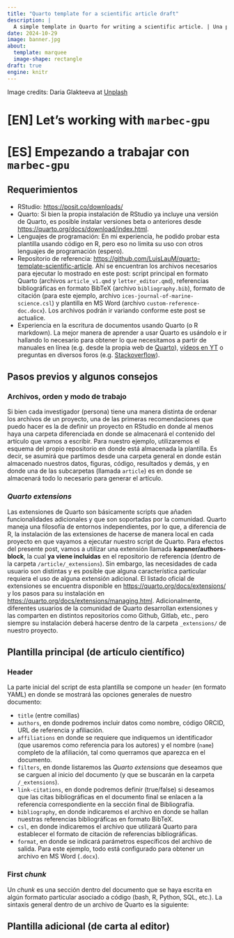 ```yaml
---
title: "Quarto template for a scientific article draft"
description: |
  A simple template in Quarto for writing a scientific article. | Una plantilla simple en Quarto para redactar un artículo científico.
date: 2024-10-29
image: banner.jpg
about: 
  template: marquee
  image-shape: rectangle
draft: true
engine: knitr
---
```


Image credits: Daria Glakteeva at [Unplash](https://unsplash.com/photos/a-person-typing-on-a-laptop-on-a-desk-2w0IdiEI-hg?utm_content=creditShareLink&utm_medium=referral&utm_source=unsplash)

# [EN] Let's working with `marbec-gpu`



# [ES] Empezando a trabajar con `marbec-gpu`

## Requerimientos

* RStudio: <https://posit.co/downloads/>
* Quarto: Si bien la propia instalación de RStudio ya incluye una versión de Quarto, es posible instalar versiones beta o anteriores desde <https://quarto.org/docs/download/index.html>.
* Lenguajes de programación: En mi experiencia, he podido probar esta plantilla usando código en R, pero eso no limita su uso con otros lenguajes de programación (espero).
* Repositorio de referencia: <https://github.com/LuisLauM/quarto-template-scientific-article>. Ahí se encuentran los archivos necesarios para ejecutar lo mostrado en este post: script principal en formato Quarto (archivos `article_v1.qmd` y `letter_editor.qmd`), referencias bibliográficas en formato BibTeX (archivo `bibliography.bib`), formato de citación (para este ejemplo, archivo `ices-journal-of-marine-science.csl`) y plantilla en MS Word (archivo `custom-reference-doc.docx`). Los archivos podrán ir variando conforme este post se actualice.
* Experiencia en la escritura de documentos usando Quarto (o R markdown). La mejor manera de aprender a usar Quarto es usándolo e ir hallando lo necesario para obtener lo que necesitamos a partir de manuales en línea (e.g. desde la propia web de [Quarto](https://quarto.org/)), [vídeos en YT](https://youtu.be/_f3latmOhew?feature=shared) o preguntas en diversos foros (e.g. [Stackoverflow](https://stackoverflow.com/questions/tagged/quarto)).

## Pasos previos y algunos consejos

### Archivos, orden y modo de trabajo

Si bien cada investigador (persona) tiene una manera distinta de ordenar los archivos de un proyecto, una de las primeras recomendaciones que puedo hacer es la de definir un proyecto en RStudio en donde al menos haya una carpeta diferenciada en donde se almacenará el contenido del artículo que vamos a escribir. Para nuestro ejemplo, utilizaremos el esquema del propio repositorio en donde está almacenada la plantilla. Es decir, se asumirá que partimos desde una carpeta general en donde están almacenado nuestros datos, figuras, código, resultados y demás, y en donde una de las subcarpetas (llamada `article`) es en donde se almacenará todo lo necesario para generar el artículo. 

### *Quarto extensions*

Las extensiones de Quarto son básicamente scripts que añaden funcionalidades adicionales y que son soportadas por la comunidad. Quarto maneja una filosofía de entornos independientes, por lo que, a diferencia de R, la instalación de las extensiones de hacerse de manera local en cada proyecto en que vayamos a ejecutar nuestro script de Quarto. Para efectos del presente post, vamos a utilizar una extensión llamada **kapsner/authors-block**, la cual **ya viene incluidas** en el repositorio de referencia (dentro de la carpeta `/article/_extensions`). Sin embargo, las necesidades de cada usuario son distintas y es posible que alguna característica particular requiera el uso de alguna extensión adicional. El listado oficial de extensiones se encuentra disponible en <https://quarto.org/docs/extensions/> y los pasos para su instalación en <https://quarto.org/docs/extensions/managing.html>. Adicionalmente, diferentes usuarios de la comunidad de Quarto desarrollan extensiones y las comparten en distintos repositorios como Github, Gitlab, etc., pero siempre su instalación deberá hacerse dentro de la carpeta `_extensions/` de nuestro proyecto.

## Plantilla principal (de artículo científico)

### Header

La parte inicial del script de esta plantilla se compone un `header` (en formato YAML) en donde se mostrará las opciones generales de nuestro documento:

* `title` (entre comillas)
* `authors`, en donde podremos incluir datos como nombre, código ORCID, URL de referencia y afiliación. 
* `affiliations` en donde se requiere que indiquemos un identificador (que usaremos como referencia para los autores) y el nombre (`name`) completo de la afiliación, tal como querramos que aparezca en el documento. 
* `filters`, en donde listaremos las *Quarto extensions* que deseamos que se carguen al inicio del documento (y que se buscarán en la carpeta `/_extensions`).
* `link-citations`, en donde podremos definir (true/false) si deseamos que las citas bibliográficas en el documento final se enlacen a la referencia correspondiente en la sección final de Bibliografía.
* `bibliography`, en donde indicaremos el archivo en donde se hallan nuestras referencias bibliográficas en formato BibTeX.
* `csl`, en donde indicaremos el archivo que utilizará Quarto para establecer el formato de citación de referencias bibliográficas.
* `format`, en donde se indicará parámetros específicos del archivo de salida. Para este ejemplo, todo está configurado para obtener un archivo en MS Word (`.docx`).


### First *chunk*

Un *chunk* es una sección dentro del documento que se haya escrita en algún formato particular asociado a código (bash, R, Python, SQL, etc.). La sintaxis general dentro de un archivo de Quarto es la siguiente:





## Plantilla adicional (de carta al editor)

